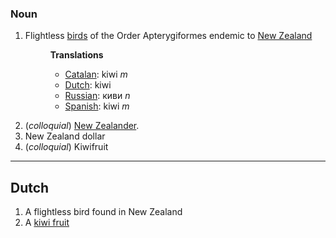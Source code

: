 ===Noun===
#Flightless [[bird]]s of the Order Apterygiformes endemic to [[New Zealand]]
#:'''Translations'''
#:*[[Catalan]]: kiwi ''m''
#:*[[Dutch]]: kiwi
#:*[[Russian]]: киви ''n''
#:*[[Spanish]]: kiwi ''m''
#(''colloquial'') [[New Zealander]].
#New Zealand dollar
#(''colloquial'') Kiwifruit
----

==Dutch==
#A flightless bird found in New Zealand
#A [[kiwi fruit]]